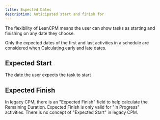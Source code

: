 ```yaml
---
title: Expected Dates
description: Anticipated start and finish for
---
```

The flexibility of LeanCPM means the user can show tasks as starting and finishing on any date they choose. 

<Callout title="Calculating Schedules" type="info">
Only the expected dates of the first and last activities in a schedule are considered when Calculating early and late dates.
</Callout>

## Expected Start
The date the user expects the task to start

## Expected Finish 

<Callout title="Legacy CPM" type="warn">
In legacy CPM, there is an "Expected Finish" field to help calculate the Remaining Duration. Expected Finish is only valid for "In Progress" activities. There is no concept of "Expected Start" in legacy CPM.
</Callout>